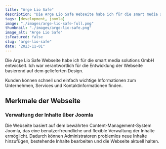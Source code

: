 ---
title: "Arge Lio Safe"
description: "Die Arge Lio Safe Webseite habe ich für die smart media solutions GmbH entwickelt."
tags: [development, joomla]
image: "./images/arge-lio-safe-full.png"
thumbnail: "./images/arge-lio-safe.png"
image_alt: "Arge Lio Safe"
isFeatured: false
slug: "arge-lio-safe"
date: "2023-11-01"
---


Die Arge Lio Safe Webseite habe ich für die smart media solutions GmbH entwickelt. Ich war verantwortlich für die Entwicklung der Webseite basierend auf dem gelieferten Design.

Kunden können schnell und einfach wichtige Informationen zum Unternehmen, Services und Kontaktinformationen finden.

<ProjectDetails
  client="smart media solutions GmbH"
  handover="11/2023"
  services="HTML, SCSS, JavaScript, PHP, Joomla, MySQL"
  website="https://www.arge-lio-safe.de/"
/>

## Merkmale der Webseite

### Verwaltung der Inhalte über Joomla

Die Webseite basiert auf dem bewährten Content-Management-System Joomla, das eine benutzerfreundliche und flexible Verwaltung der Inhalte ermöglicht. Dadurch können Administratoren problemlos neue Inhalte hinzufügen, bestehende Inhalte bearbeiten und die Webseite aktuell halten.
